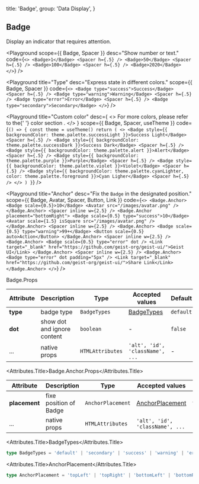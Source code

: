 
  title: 'Badge',
  group: 'Data Display',
}

## Badge

Display an indicator that requires attention.

<Playground
  scope={{ Badge, Spacer }}
  desc="Show number or text."
  code={`
  <>
    <Badge>1</Badge> <Spacer h={.5} />
    <Badge>50</Badge> <Spacer h={.5} />
    <Badge>100</Badge> <Spacer h={.5} />
    <Badge>2020</Badge>
  </>
`}
/>

<Playground
  title="Type"
  desc="Express state in different colors."
  scope={{ Badge, Spacer }}
  code={`
  <>
    <Badge type="success">Success</Badge> <Spacer h={.5} />
    <Badge type="warning">Warning</Badge> <Spacer h={.5} />
    <Badge type="error">Error</Badge> <Spacer h={.5} />
    <Badge type="secondary">Secondary</Badge>
  </>
`}
/>

<Playground
  title="Custom color"
  desc={
    <>
      For more colors, please refer to the{' '}
      <NextLink href="/en-us/guide/colors">
        <Link color>color section</Link>
      </NextLink>
      .
    </>
  }
  scope={{ Badge, Spacer, useTheme }}
  code={`
() => {
  const theme = useTheme()
  return (
    <>
      <Badge style={{ backgroundColor: theme.palette.successLight }}>Success Light</Badge> <Spacer h={.5} />
      <Badge style={{ backgroundColor: theme.palette.successDark }}>Success Dark</Badge> <Spacer h={.5} />
      <Badge style={{ backgroundColor: theme.palette.alert }}>Alert</Badge> <Spacer h={.5} />
      <Badge style={{ backgroundColor: theme.palette.purple }}>Purple</Badge> <Spacer h={.5} />
      <Badge style={{ backgroundColor: theme.palette.violet }}>Violet</Badge> <Spacer h={.5} />
      <Badge style={{ backgroundColor: theme.palette.cyanLighter, color: theme.palette.foreground }}>Cyan Ligher</Badge> <Spacer h={.5} />
    </>
  )
}
`}
/>

<Playground
  title="Anchor"
  desc="Fix the `Badge` in the designated position."
  scope={{ Badge, Avatar, Spacer, Button, Link }}
  code={`
<>
  <Badge.Anchor>
    <Badge scale={0.5}>10</Badge>
    <Avatar src="/images/avatar.png" />
  </Badge.Anchor>
  <Spacer inline w={2.5} />
  <Badge.Anchor placement="bottomRight">
    <Badge scale={0.5} type="success">10</Badge>
    <Avatar scale={1.5} isSquare src="/images/avatar.png" />
  </Badge.Anchor>
  <Spacer inline w={2.5} />
  <Badge.Anchor>
    <Badge scale={0.5} type="warning">99+</Badge>
    <Button scale={0.5} auto>Action</Button>
  </Badge.Anchor>
  <Spacer inline w={2.5} />
  <Badge.Anchor>
    <Badge scale={0.5} type="error" dot />
    <Link target="_blank" href="https://github.com/geist-org/geist-ui/">Geist UI</Link>
  </Badge.Anchor>
  <Spacer inline w={2.5} />
  <Badge.Anchor>
    <Badge type="error" dot padding="5px" />
    <Link target="_blank" href="https://github.com/geist-org/geist-ui/">Share Link</Link>
  </Badge.Anchor>
</>
`}
/>

<Attributes edit="/pages/en-us/components/badge.mdx">
<Attributes.Title>Badge.Props</Attributes.Title>

| Attribute | Description                 | Type             | Accepted values                 | Default   |
| --------- | --------------------------- | ---------------- | ------------------------------- | --------- |
| **type**  | badge type                  | `BadgeTypes`     | [BadgeTypes](#badgetypes)       | `default` |
| **dot**   | show dot and ignore content | `boolean`        | -                               | `false`   |
| ...       | native props                | `HTMLAttributes` | `'alt', 'id', 'className', ...` | -         |

<Attributes.Title>Badge.Anchor.Props</Attributes.Title>

| Attribute     | Description            | Type              | Accepted values                     | Default    |
| ------------- | ---------------------- | ----------------- | ----------------------------------- | ---------- |
| **placement** | fixe position of Badge | `AnchorPlacement` | [AnchorPlacement](#anchorplacement) | `topRight` |
| ...           | native props           | `HTMLAttributes`  | `'alt', 'id', 'className', ...`     | -          |

<Attributes.Title>BadgeTypes</Attributes.Title>

```ts
type BadgeTypes = 'default' | 'secondary' | 'success' | 'warning' | 'error'
```

<Attributes.Title>AnchorPlacement</Attributes.Title>

```ts
type AnchorPlacement = 'topLeft' | 'topRight' | 'bottomLeft' | 'bottomRight'
```

</Attributes>

